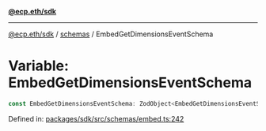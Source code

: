 [**@ecp.eth/sdk**](../../index.mdx)

***

[@ecp.eth/sdk](/sdk-reference/index.mdx) / [schemas](/sdk-reference/schemas/index.mdx) / EmbedGetDimensionsEventSchema

# Variable: EmbedGetDimensionsEventSchema

```ts
const EmbedGetDimensionsEventSchema: ZodObject<EmbedGetDimensionsEventSchemaType>;
```

Defined in: [packages/sdk/src/schemas/embed.ts:242](https://github.com/ecp-eth/comments-monorepo/blob/main/packages/sdk/src/schemas/embed.ts#L242)
